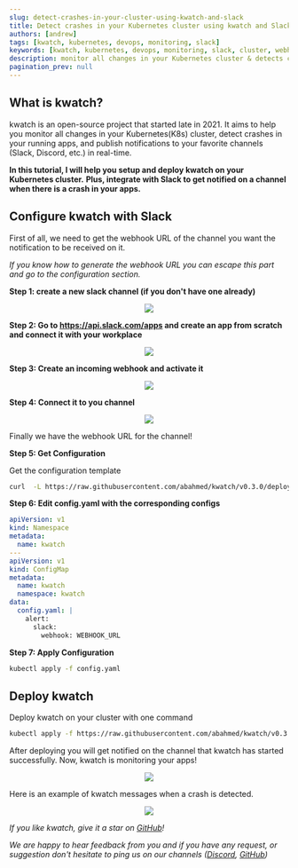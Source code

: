 ```yaml
---
slug: detect-crashes-in-your-cluster-using-kwatch-and-slack
title: Detect crashes in your Kubernetes cluster using kwatch and Slack
authors: [andrew]
tags: [kwatch, kubernetes, devops, monitoring, slack]
keywords: [kwatch, kubernetes, devops, monitoring, slack, cluster, webhook, crash]
description: monitor all changes in your Kubernetes cluster & detects crashes in your running apps in real time with Slack
pagination_prev: null
---
```


## What is kwatch?

kwatch is an open-source project that started late in 2021.
It aims to help you monitor all changes in your Kubernetes(K8s) cluster,
detect crashes in your running apps, and publish notifications to your favorite channels (Slack, Discord, etc.) in real-time.

**In this tutorial, I will help you setup and deploy kwatch on your Kubernetes cluster.**
**Plus, integrate with Slack to get notified on a channel when there is a crash in your apps.**

<!--truncate-->

## Configure kwatch with Slack

First of all, we need to get the webhook URL of the channel you want the notification to be received on it.

*If you know how to generate the webhook URL you can escape this part and go to the configuration section.*

**Step 1: create a new slack channel (if you don't have one already)**


<p align="center">
    <img src="./../../img/blog/kwatch-slack/1.png" />
</p>

**Step 2: Go to https://api.slack.com/apps and create an app from scratch and connect it with your workplace**

<p align="center">
    <img src="./../../img/blog/kwatch-slack/2.png" />
</p>

**Step 3: Create an incoming webhook and activate it**

<p align="center">
    <img src="./../../img/blog/kwatch-slack/3.png" />
</p>

**Step 4: Connect it to you channel**

<p align="center">
    <img src="./../../img/blog/kwatch-slack/4.png" />
</p>

Finally we have the webhook URL for the channel!


**Step 5: Get Configuration**

Get the configuration template

```bash
curl  -L https://raw.githubusercontent.com/abahmed/kwatch/v0.3.0/deploy/config.yaml -o config.yaml
```

**Step 6: Edit config.yaml with the corresponding configs**

```yaml
apiVersion: v1
kind: Namespace
metadata:
  name: kwatch
---
apiVersion: v1
kind: ConfigMap
metadata:
  name: kwatch
  namespace: kwatch
data:
  config.yaml: |
    alert:
      slack:
        webhook: WEBHOOK_URL
```

**Step 7: Apply Configuration**

```bash
kubectl apply -f config.yaml
```

## Deploy kwatch

Deploy kwatch on your cluster with one command

```bash
kubectl apply -f https://raw.githubusercontent.com/abahmed/kwatch/v0.3.0/deploy/deploy.yaml
```

After deploying you will get notified on the channel that kwatch has started successfully. Now, kwatch is monitoring your apps!

<p align="center">
    <img src="./../../img/blog/kwatch-slack/5.png" />
</p>

Here is an example of kwatch messages when a crash is detected.

<p align="center">
    <img src="./../../img/blog/kwatch-slack/6.png" />
</p>

*If you like kwatch, give it a star on [GitHub](https://github.com/abahmed/kwatch)!*

*We are happy to hear feedback from you and if you have any request, or suggestion don't hesitate to ping us on our channels ([Discord](https://discord.gg/kzJszdKmJ7), [GitHub](https://github.com/abahmed/kwatch))*